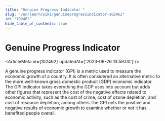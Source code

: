 ```yaml
---
title: "Genuine Progress Indicator "
slug: "/en/learn/wiki/genuineprogressindicator-102462"
id: "102462"
hide_table_of_contents: true
---
```



# Genuine Progress Indicator 

<ArticleMeta id={102462} updatedAt={'2023-09-26 13:59:00'} />
<div className='border-solid border-b border-t-0 my-4 border-[var(--ifm-color-gray-300)]' />

A genuine progress indicator (GPI) is a metric used to measure the economic growth of a country. It is often considered an alternative metric to the more well-known gross domestic product (GDP) economic indicator. The GPI indicator takes everything the GDP uses into account but adds other figures that represent the cost of the negative effects related to economic activity, such as the cost of crime, cost of ozone depletion, and cost of resource depletion, among others.The GPI nets the positive and negative results of economic growth to examine whether or not it has benefited people overall.
